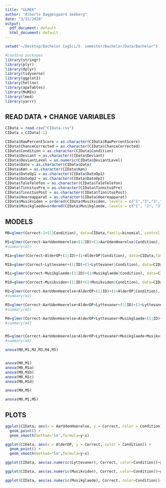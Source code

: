 ```yaml
---
title: "GLMER"
author: "Alberte Baggesgaard Seeberg"
date: "3/22/2020"
output:
  pdf_document: default
  html_document: default
---
```


```r
setwd("~/Desktop/Bachelor CogSci/5. semester/Bachelor/Data/Bachelor")

#Loading packages
library(stringr)
library(plyr)
library(dplyr)
library(tidyverse)
library(ggplot2)
library(hellno)
library(apaTables)
library(MuMIn)
library(lme4)
library(yarrr)
```

## READ DATA + CHANGE VARIABLES
```r
CIData = read.csv("CIData.csv")
CIData = CIData[-1]

CIData$RawPercentScore = as.character(CIData$RawPercentScore)
CIData$ChanceCorrected = as.character(CIData$ChanceCorrected)
CIData$Condition = as.character(CIData$Condition)
CIData$Deviant = as.character(CIData$Deviant)
CIData$DeviantLevel = as.numeric(CIData$DeviantLevel)
CIData$Dato = as.character(CIData$Dato)
CIData$Køn = as.character(CIData$Køn)
CIData$DatoOp1 = as.character(CIData$DatoOp1)
CIData$DatoOp2 = as.character(CIData$DatoOp2)
CIData$TaleTelefon = as.character(CIData$TaleTelefon)
CIData$TinnitusPre = as.character(CIData$TinnitusPre)
CIData$TinnitusPost = as.character(CIData$TinnitusPost)
CIData$Hoereapparat = as.character(CIData$Hoereapparat)
CIData$Musikviden = ordered(CIData$Musikviden, levels = c("1","2","3","4","5"))
CIData$Musikglaede=ordered(CIData$Musikglaede, levels = c("1", "2", "3", "4", "5", "6","7"))

```

## MODELS
```r

M0=glmer(Correct~1+(1|Condition), data=CIData,family=binomial, control = glmerControl(optimizer = "nloptwrap", calc.derivs = FALSE))

M1=glmer(Correct~AarUdenHoerelse+(1|ID)+(1+AarUdenHoerelse|Condition), data=CIData,family=binomial, control = glmerControl(optimizer = "nloptwrap", calc.derivs = FALSE))
#summary(m1)

M1a=glmer(Correct~AlderOP+(1|ID)+(1+AlderOP|Condition), data=CIData,family=binomial, control = glmerControl(optimizer = "nloptwrap", calc.derivs = FALSE))

M1b=glmer(Correct~Lyttevaner+(1|ID)+(1+Lyttevaner|Condition), data=CIData,family=binomial, control = glmerControl(optimizer = "nloptwrap", calc.derivs = FALSE))

M1c=glmer(Correct~Musikglaede+(1|ID)+(1+Musikglaede|Condition), data=CIData,family=binomial, control = glmerControl(optimizer = "nloptwrap", calc.derivs = FALSE))

M1d=glmer(Correct~Musikviden+(1|ID)+(1+Musikviden|Condition), data=CIData,family=binomial, control = glmerControl(optimizer = "nloptwrap", calc.derivs = FALSE))

M2=glmer(Correct~AarUdenHoerelse+AlderOP+(1|ID)+(1+AlderOP|Condition), data=CIData,family=binomial, control = glmerControl(optimizer = "nloptwrap", calc.derivs = FALSE))
#summary(m2)

M3=glmer(Correct~AarUdenHoerelse+AlderOP+Lyttevaner+(1|ID)+(1+Lyttevaner|Condition), data=CIData,family=binomial, control = glmerControl(optimizer = "nloptwrap", calc.derivs = FALSE))
#summary(m3)

M4=glmer(Correct~AarUdenHoerelse+AlderOP+Lyttevaner+Musikglaede+(1|ID)+(1+Musikglaede|Condition), data=CIData,family=binomial, control = glmerControl(optimizer = "nloptwrap", calc.derivs = FALSE))
#summary(m4)


M5=glmer(Correct~AarUdenHoerelse+AlderOP+Lyttevaner+Musikglaede+Musikviden+(1|ID)+(1+Musikviden|Condition), data=CIData,family=binomial, control = glmerControl(optimizer = "nloptwrap", calc.derivs = FALSE))
#summary(m5)

anova(M0,M1,M2,M3,M4,M5)


anova(M0,M1)
anova(M0,M1a)
anova(M0,M1b)
anova(M0,M1c)
anova(M0,M1d)

anova(M0,M5)

anova(M0,M1,M5)


```

## PLOTS
```r
ggplot(CIData, aes(x = AarUdenHoerelse, y = Correct, color = Condition)) +
  geom_point() +
  geom_smooth(method='lm',formula=y~x)

ggplot(CIData, aes(x = AlderOP, y = Correct, color = Condition)) +
  geom_point() +
  geom_smooth(method='lm',formula=y~x)

ggplot(CIData, aes(as.numeric(Lyttevaner), Correct, color=Condition))+geom_smooth(method=glm)

ggplot(CIData, aes(as.numeric(Musikviden), Correct, color=Condition))+geom_smooth(method=glm)

ggplot(CIData, aes(as.numeric(Musikglaede), Correct, color=Condition))+geom_smooth(method=glm)

```

